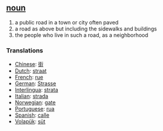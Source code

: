 == [[noun]] ==
# a public road in a town or city often paved
# a road as above but including the sidewalks and buildings
# the people who live in such a road, as a neighborhood

=== Translations ===
*[[Chinese]]: [[街]]
*[[Dutch]]: [[straat]]
*[[French]]: [[rue]]
*[[German]]: [[Strasse]]
*[[Interlingua]]: [[strata]]
*[[Italian]]: [[strada]]
*[[Norwegian]]: [[gate]]
*[[Portuguese]]: [[rua]]
*[[Spanish]]: [[calle]]
*[[Volapük]]: [[süt]]
